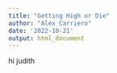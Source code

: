 ```yaml
---
title: "Getting High or Die"
author: "Alex Carriero"
date: '2022-10-21'
output: html_document
---
```


hi judith 